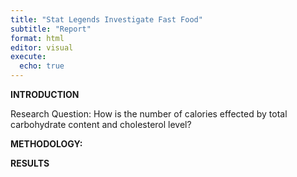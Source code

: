 ```yaml
---
title: "Stat Legends Investigate Fast Food"
subtitle: "Report"
format: html
editor: visual
execute:
  echo: true
---
```


**INTRODUCTION**

Research Question: How is the number of calories effected by total carbohydrate content and cholesterol level?

**METHODOLOGY:**

**RESULTS**
